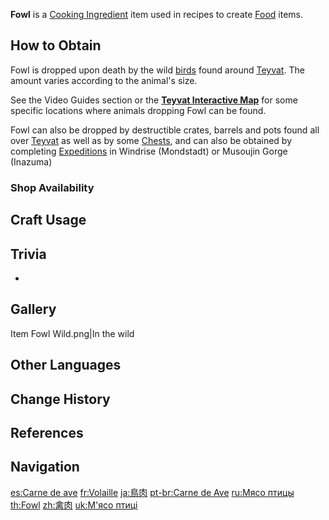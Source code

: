 {{Item Infobox
|id          = 100064
|image       = Item Fowl.png
|type        = Cooking Ingredients
|invCategory = Materials
|description = A fresh chunk of fowl. Handled properly, it can make a hearty meal.
|source1     = Found in the wild
|source2     = {{Sold By}}
|source3     = Reward from [[Expeditions]]
}}
'''Fowl''' is a [[Cooking Ingredient]] item used in recipes to create [[Food]] items.

==How to Obtain==
Fowl is dropped upon death by the wild [[Wildlife#Birds|birds]] found around [[Teyvat]]. The amount varies according to the animal's size.

See the Video Guides section or the '''[https://webstatic-sea.mihoyo.com/app/ys-map-sea/index.html#/map/2?shown_types=123 Teyvat Interactive Map]''' for some specific locations where animals dropping Fowl can be found.

Fowl can also be dropped by destructible crates, barrels and pots found all over [[Teyvat]] as well as by some [[Chests]], and can also be obtained by completing [[Expeditions]] in Windrise (Mondstadt) or Musoujin Gorge (Inazuma)

===Shop Availability===
{{Shop Availability}}

==Craft Usage==
{{Craft Usage}}

==Trivia==
* {{Related Items|type=variant}}

==Gallery==
<gallery>
Item Fowl Wild.png|In the wild
</gallery>

==Other Languages==
{{Other Languages
|default_hidden = 1
|en      = Fowl
|zhs     = 禽肉
|zhs_rm  = Qínròu
|zht     = 禽肉
|zht_rm  = Qínròu
|ja      = 鳥肉
|ja_rm   = Toriniku<ref>{{Ref/Quest|Three to Get Ready, and Here We Go|note=Japanese Voice-Over}}</ref>
|ko      = 새고기
|ko_rm   = Saegogi
|es      = Carne de ave
|fr      = Volaille
|ru      = Мясо птицы
|th      = Fowl
|vi      = Thịt Gia Cầm
|de      = Rohes Geflügel
|id      = Fowl
|pt      = Carne de Ave
|tr      = Kuş Eti
|it      = Pollame
}}

==Change History==
{{Change History|1.0}}

==References==
{{Reflist}}

==Navigation==
{{Material Navbox|type=Crafting Materials}}

[[es:Carne de ave]]
[[fr:Volaille]]
[[ja:鳥肉]]
[[pt-br:Carne de Ave]]
[[ru:Мясо птицы]]
[[th:Fowl]]
[[zh:禽肉]]
[[uk:М'ясо птиці]]
